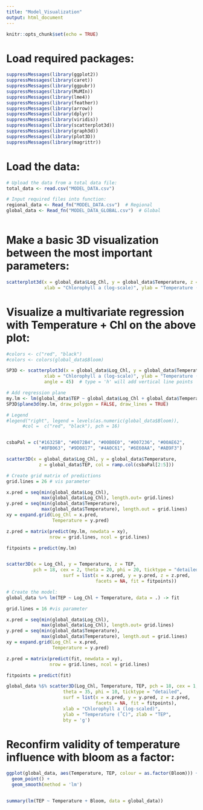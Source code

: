 ```yaml
---
title: "Model_Visualization"
output: html_document
---
```


```r
knitr::opts_chunk$set(echo = TRUE)
```


# Load required packages:
```r


suppressMessages(library(ggplot2))
suppressMessages(library(caret))
suppressMessages(library(ggpubr))
suppressMessages(library(MuMIn))
suppressMessages(library(lme4))
suppressMessages(library(feather))
suppressMessages(library(arrow))
suppressMessages(library(dplyr))
suppressMessages(library(viridis))
suppressMessages(library(scatterplot3d))
suppressMessages(library(graph3d))
suppressMessages(library(plot3D))
suppressMessages(library(magrittr))

```


# Load the data:
```r

# Upload the data from a total data file:
total_data <- read.csv("MODEL_DATA.csv")

# Input required files into function:
regional_data <- Read_fn("MODEL_DATA.csv")  # Regional
global_data <- Read_fn("MODEL_DATA_GLOBAL.csv")  # Global



```


# Make a basic 3D visualization between the most important parameters:
```r

scatterplot3d(x = global_data$Log_Chl, y = global_data$Temperature, z = global_data$TEP, pch = 16,
              xlab = "Chlorophyll a (log-scale)", ylab = "Temperature (˚C)", zlab = "TEP")


```

# Visualize a multivariate regression with Temperature + Chl on the above plot:
```r

#colors <- c("red", "black")
#colors <- colors(global_data$Bloom)

SP3D <- scatterplot3d(x = global_data$Log_Chl, y = global_data$Temperature, z = global_data$TEP, pch = 16,
              xlab = "Chlorophyll a (log-scale)", ylab = "Temperature (˚C)", zlab = "TEP",
              angle = 45)  # type = 'h' will add vertical line points

# Add regression plane
my.lm <- lm(global_data$TEP ~ global_data$Log_Chl + global_data$Temperature)
SP3D$plane3d(my.lm, draw_polygon = FALSE, draw_lines = TRUE)

# Legend
#legend("right", legend = levels(as.numeric(global_data$Bloom)),
      #col =  c("red", "black"), pch = 16)



```


```r

csbaPal = c("#16325B", "#0072B4", "#00B0E0", "#007236", "#00AE62",
            "#8FB063", "#9D0817", "#4A0C61", "#6E60AA", "#AB9F3")

scatter3D(x = global_data$Log_Chl, y = global_data$Temperature, 
            z = global_data$TEP, col = ramp.col(csbaPal[2:5]))

# Create grid matrix of predictions
grid.lines = 26 # vis parameter

x.pred = seq(min(global_data$Log_Chl), 
             max(global_data$Log_Chl), length.out= grid.lines)
y.pred = seq(min(global_data$Temperature), 
             max(global_data$Temperature), length.out = grid.lines)
xy = expand.grid(Log_Chl = x.pred, 
                 Temperature = y.pred)

z.pred = matrix(predict(my.lm, newdata = xy), 
                nrow = grid.lines, ncol = grid.lines)

fitpoints = predict(my.lm)


scatter3D(x = Log_Chl, y = Temperature, z = TEP,
          pch = 18, cex = 2, theta = 20, phi = 20, ticktype = "detailed",
                     surf = list(x = x.pred, y = y.pred, z = z.pred,
                                 facets = NA, fit = fitpoints))


```

```r

# Create the model:
global_data %>% lm(TEP ~ Log_Chl + Temperature, data = .) -> fit

grid.lines = 16 #vis parameter

x.pred = seq(min(global_data$Log_Chl), 
             max(global_data$Log_Chl), length.out= grid.lines)
y.pred = seq(min(global_data$Temperature), 
             max(global_data$Temperature), length.out = grid.lines)
xy = expand.grid(Log_Chl = x.pred, 
                 Temperature = y.pred)

z.pred = matrix(predict(fit, newdata = xy), 
                nrow = grid.lines, ncol = grid.lines)

fitpoints = predict(fit)

global_data %$% scatter3D(Log_Chl, Temperature, TEP, pch = 18, cex = 1,
                     theta = 35, phi = 10, ticktype = "detailed",
                     surf = list(x = x.pred, y = y.pred, z = z.pred,
                                 facets = NA, fit = fitpoints),
                     xlab = "Chlorophyll a (log-scaled)", 
                     ylab = "Temperature (˚C)", zlab = "TEP",
                     bty = 'g')


```


# Reconfirm validity of temperature influence with bloom as a factor:
```r

ggplot(global_data, aes(Temperature, TEP, colour = as.factor(Bloom))) + 
  geom_point() +
  geom_smooth(method = 'lm')


summary(lm(TEP ~ Temperature + Bloom, data = global_data))



```

